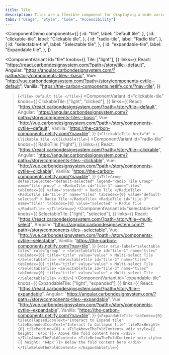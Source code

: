 ```yaml
---
title: Tile
description: Tiles are a flexible component for displaying a wide variety of content, including informational, getting started, how-to, next steps, and more.
tabs: ["Usage", "Style", "Code", "Accessibility"]
---
```


<ComponentDemo
  components={[
    {
      id: "tile",
      label: "Default tile",
    },
    {
      id: "clickable-tile",
      label: "Clickable tile",
    },
    {
      id: "radio-tile",
      label: "Radio tile",
    },
    {
      id: "selectable-tile",
      label: "Selectable tile",
    },
    {
      id: "expandable-tile",
      label: "Expandable tile",
    },
  ]}
>
  <ComponentVariant
    id="tile"
    knobs={{
      Tile: ["light"],
    }}
    links={{
      React: "https://react.carbondesignsystem.com/?path=/story/tile--default",
      Angular:
        "https://angular.carbondesignsystem.com/?path=/story/components-tiles--basic",
      Vue:
        "http://vue.carbondesignsystem.com/?path=/story/components-cvtile--default",
      Vanilla: "https://the-carbon-components.netlify.com/?nav=tile",
    }}
  >{`
    <Tile>
      Default tile
    </Tile>
  `}</ComponentVariant>
  <ComponentVariant
    id="clickable-tile"
    knobs={{
      ClickableTile: ["light", "clicked"],
    }}
    links={{
      React: "https://react.carbondesignsystem.com/?path=/story/tile--default",
      Angular:
        "https://angular.carbondesignsystem.com/?path=/story/components-tiles--basic",
      Vue:
        "http://vue.carbondesignsystem.com/?path=/story/components-cvtile--default",
      Vanilla: "https://the-carbon-components.netlify.com/?nav=tile",
    }}
  >{`
    <ClickableTile
      href="#"
    >
      Clickable Tile
    </ClickableTile>
  `}</ComponentVariant>
  <ComponentVariant
    id="radio-tile"
    knobs={{
      RadioTile: ["light"],
    }}
    links={{
      React:
        "https://react.carbondesignsystem.com/?path=/story/tile--clickable",
      Angular:
        "https://angular.carbondesignsystem.com/?path=/story/components-tiles--clickable",
      Vue:
        "http://vue.carbondesignsystem.com/?path=/story/components-cvtile--clickable",
      Vanilla: "https://the-carbon-components.netlify.com/?nav=tile",
    }}
  >{`
    <TileGroup
      defaultSelected="default-selected"
      legend="Radio Tile Group"
      name="tile-group"
    >
      <RadioTile
        id="tile-1"
        name="tiles"
        tabIndex={0}
        value="standard"
      >
        Radio Tile
      </RadioTile>
      <RadioTile
        id="tile-2"
        name="tiles"
        tabIndex={0}
        value="default-selected"
      >
        Radio Tile
      </RadioTile>
      <RadioTile
        id="tile-3"
        name="tiles"
        tabIndex={0}
        value="selected"
      >
        Radio Tile
      </RadioTile>
    </TileGroup>
  `}</ComponentVariant>
  <ComponentVariant
    id="selectable-tile"
    knobs={{
      SelectableTile: ["light", "selected"],
    }}
    links={{
      React:
        "https://react.carbondesignsystem.com/?path=/story/tile--multi-select",
      Angular:
        "https://angular.carbondesignsystem.com/?path=/story/components-tiles--selectable",
      Vue:
        "http://vue.carbondesignsystem.com/?path=/story/components-cvtile--selectable",
      Vanilla: "https://the-carbon-components.netlify.com/?nav=tile",
    }}
  >{`
    <div
      aria-label="selectable tiles"
      role="group"
    >
      <SelectableTile
        id="tile-1"
        name="tiles"
        tabIndex={0}
        title="title"
        value="value"
      >
        Multi-select Tile
      </SelectableTile>
      <SelectableTile
        id="tile-2"
        name="tiles"
        tabIndex={0}
        title="title"
        value="value"
      >
        Multi-select Tile
      </SelectableTile>
      <SelectableTile
        id="tile-3"
        name="tiles"
        tabIndex={0}
        title="title"
        value="value"
      >
        Multi-select Tile
      </SelectableTile>
    </div>
  `}</ComponentVariant>
  <ComponentVariant
    id="expandable-tile"
    knobs={{
      ExpandableTile: ["light", "expanded"],
    }}
    links={{
      React:
        "https://react.carbondesignsystem.com/?path=/story/tile--expandable",
      Angular:
        "https://angular.carbondesignsystem.com/?path=/story/components-tiles--expandable",
      Vue:
        "http://vue.carbondesignsystem.com/?path=/story/components-cvtile--expandable",
      Vanilla: "https://the-carbon-components.netlify.com/?nav=tile",
    }}
  >{`
    <ExpandableTile
      tabIndex={0}
      tileCollapsedIconText="Interact to Expand tile"
      tileExpandedIconText="Interact to Collapse tile"
      tileMaxHeight={0}
      tilePadding={0}
    >
      <TileAboveTheFoldContent>
        <div style={{ height: '64px'}}>
          Above the fold content here
        </div>
      </TileAboveTheFoldContent>
      <TileBelowTheFoldContent>
        <div style={{ height: '64px'}}>
          Below the fold content here
        </div>
      </TileBelowTheFoldContent>
    </ExpandableTile>
  `}</ComponentVariant>
</ComponentDemo>
